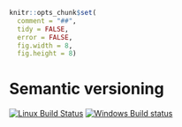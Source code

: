 
```r
knitr::opts_chunk$set(
  comment = "##",
  tidy = FALSE,
  error = FALSE,
  fig.width = 8,
  fig.height = 8)
```

# Semantic versioning

[![Linux Build Status](https://travis-ci.org/metacran/semver.png?branch=master)](https://travis-ci.org/metacran/semver)
[![Windows Build status](https://ci.appveyor.com/api/projects/status/r4qntolg9670u8v7)](https://ci.appveyor.com/project/metacran/semver)

